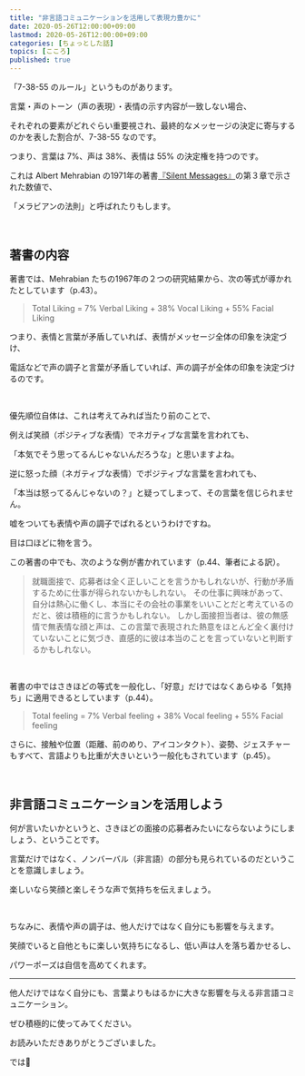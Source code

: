 ```yaml
---
title: "非言語コミュニケーションを活用して表現力豊かに"
date: 2020-05-26T12:00:00+09:00
lastmod: 2020-05-26T12:00:00+09:00
categories: [ちょっとした話]
topics: [こころ]
published: true
---
```


「7-38-55 のルール」というものがあります。

言葉・声のトーン（声の表現）・表情の示す内容が一致しない場合、

それぞれの要素がどれぐらい重要視され、最終的なメッセージの決定に寄与するのかを表した割合が、7-38-55 なのです。

つまり、言葉は 7%、声は 38%、表情は 55% の決定権を持つのです。

<!--more-->

これは Albert Mehrabian の1971年の著書[『Silent Messages』](https://s3.amazonaws.com/academia.edu.documents/44179669/98446772-Albert-Mehrabian-Silent-Messages-1971.pdf?response-content-disposition=inline%3B%20filename%3DAlbert_Mehrabian_Silent_Messages.pdf&X-Amz-Algorithm=AWS4-HMAC-SHA256&X-Amz-Credential=ASIATUSBJ6BANCKWXXXP%2F20200526%2Fus-east-1%2Fs3%2Faws4_request&X-Amz-Date=20200526T031640Z&X-Amz-Expires=3600&X-Amz-SignedHeaders=host&X-Amz-Security-Token=IQoJb3JpZ2luX2VjEEIaCXVzLWVhc3QtMSJHMEUCIQDucy7EpGFsbX6QqgreWZKDU5Zv2f0Kw%2Fgk4nee%2BF9WWgIgeAgwGkfC87Bf4bZwoo%2FNRubTC6XILy38qPBVz%2F4jXEMqvQMIm%2F%2F%2F%2F%2F%2F%2F%2F%2F%2F%2FARAAGgwyNTAzMTg4MTEyMDAiDMIj4uhdsxpFtVMFiSqRAxetNhnNcbfKK81FzpsX0I1bRtmfiYC0kydY2UcmxwO8%2FjYqhPngl5x0Nydvs0rjgG5ZqGaZ8QDrykVj8bBJbJ%2B8bGfEgYm88yvRZBdq4RJzziYCcjwmZ3N5nlzXdUq7wg7rDsCFJn2WigtNvQMDoI1EZkHeEKX3t9zINzPFtfnQg6%2FXqM0vaG8N9k3dilicKRMOTKvqO9Lvj4K0L0b6MDqA727DNatw6V3vbTMc4%2FkdKhPZW%2BiQBDqRyAIEDLoDJE3rtMuSjf8SL3%2B3zVtpLk6AF0finqPPyxyfYnT5SOyyn9U9pJQSBp18aLjE70L0g6UXkepJWoWGWk6Bpq4k%2FaM9ohoGgFouxWhtBQcZJwg8%2FazUJRNfTK9%2FYNC4hiILwoWe4rUSrGksJaXvZLxbUeWHvhkeOeU7bFrwTQbxm%2Fp4xTVPPum3drzNIfQC3XgK6b6sJj%2FbA5cp3mCwHFbes8Y23fabcDUQQQ1B3TKLMcU26VKfSlPdQEMHvE3CSZF3SGVGk5pi4i31sjB4Tkd%2FfAF%2BMIDisfYFOusBhhMVrISimMDYO9ld6DN%2FhMXJ8STFeI3JG0tWr0Wadvutfidbwu0USea0pPtKBD%2F15zhvnf6JotXXuAuzVgk3J4DOQd%2BvXulfGPwxInDAkPbhXPF7aWmoN39DqEdezsoGvGvTJOEzXIg3uI5g8hzViF%2Fozwa6Sny4dfM0dwt3kcWwPhSigE7J%2Fjoi3%2FGidFtDphuiTZg4up%2F5%2FW%2BdhXlgZkvVKOOVei1xnw9YIl1Bjumiz4raOjhEXhVd5bo7220B0E0%2BIcpmPj6EllNN8ztYPpMq%2F6zrxqsIrTvg%2Fn6NiVjZh92LVq%2FcWlJXIQ%3D%3D&X-Amz-Signature=607c7a69c74d0997816481f5948353a4f6e76bb5d7a2bd07f4e60f1e3e7671b7)の第３章で示された数値で、

「メラビアンの法則」と呼ばれたりもします。

<br/>

## 著書の内容

著書では、Mehrabian たちの1967年の２つの研究結果から、次の等式が導かれたとしています（p.43）。

> Total Liking = 7% Verbal Liking + 38% Vocal Liking + 55% Facial Liking

つまり、表情と言葉が矛盾していれば、表情がメッセージ全体の印象を決定づけ、

電話などで声の調子と言葉が矛盾していれば、声の調子が全体の印象を決定づけるのです。

<br/>

優先順位自体は、これは考えてみれば当たり前のことで、

例えば笑顔（ポジティブな表情）でネガティブな言葉を言われても、

「本気でそう思ってるんじゃないんだろうな」と思いますよね。

逆に怒った顔（ネガティブな表情）でポジティブな言葉を言われても、

「本当は怒ってるんじゃないの？」と疑ってしまって、その言葉を信じられません。

嘘をついても表情や声の調子でばれるというわけですね。

目は口ほどに物を言う。

この著書の中でも、次のような例が書かれています（p.44、筆者による訳）。

> 就職面接で、応募者は全く正しいことを言うかもしれないが、行動が矛盾するために仕事が得られないかもしれない。
> その仕事に興味があって、自分は熱心に働くし、本当にその会社の事業をいいことだと考えているのだと、彼は積極的に言うかもしれない。
> しかし面接担当者は、彼の無感情で無表情な顔と声は、この言葉で表現された熱意をほとんど全く裏付けていないことに気づき、直感的に彼は本当のことを言っていないと判断するかもしれない。

<br/>

著書の中ではさきほどの等式を一般化し、「好意」だけではなくあらゆる「気持ち」に適用できるとしています（p.44）。

> Total feeling = 7% Verbal feeling + 38% Vocal feeling + 55% Facial feeling

さらに、接触や位置（距離、前のめり、アイコンタクト）、姿勢、ジェスチャーもすべて、言語よりも比重が大きいという一般化もされています（p.45）。

<relpos link="egaode-utau" />

<br/>

## 非言語コミュニケーションを活用しよう

何が言いたいかというと、さきほどの面接の応募者みたいにならないようにしましょう、ということです。

言葉だけではなく、ノンバーバル（非言語）の部分も見られているのだということを意識しましょう。

楽しいなら笑顔と楽しそうな声で気持ちを伝えましょう。

<br/>

ちなみに、表情や声の調子は、他人だけではなく自分にも影響を与えます。

笑顔でいると自他ともに楽しい気持ちになるし、低い声は人を落ち着かせるし、

パワーポーズは自信を高めてくれます。

<relpos link="hikui-koe-merideme" />

---

他人だけではなく自分にも、言葉よりもはるかに大きな影響を与える非言語コミュニケーション。

ぜひ積極的に使ってみてください。

お読みいただきありがとうございました。

では👋
